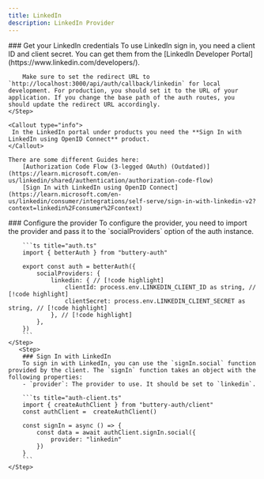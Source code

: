 ```yaml
---
title: LinkedIn
description: LinkedIn Provider
---
```


<Steps>
    <Step> 
        ### Get your LinkedIn credentials
        To use LinkedIn sign in, you need a client ID and client secret. You can get them from the [LinkedIn Developer Portal](https://www.linkedin.com/developers/).
        
        Make sure to set the redirect URL to `http://localhost:3000/api/auth/callback/linkedin` for local development. For production, you should set it to the URL of your application. If you change the base path of the auth routes, you should update the redirect URL accordingly.
    </Step>

    <Callout type="info">
     In the LinkedIn portal under products you need the **Sign In with LinkedIn using OpenID Connect** product.
    </Callout>

    There are some different Guides here:
        [Authorization Code Flow (3-legged OAuth) (Outdated)](https://learn.microsoft.com/en-us/linkedin/shared/authentication/authorization-code-flow)
        [Sign In with LinkedIn using OpenID Connect](https://learn.microsoft.com/en-us/linkedin/consumer/integrations/self-serve/sign-in-with-linkedin-v2?context=linkedin%2Fconsumer%2Fcontext)

  <Step>
        ### Configure the provider
        To configure the provider, you need to import the provider and pass it to the `socialProviders` option of the auth instance.

        ```ts title="auth.ts"
        import { betterAuth } from "buttery-auth"

        export const auth = betterAuth({
            socialProviders: {
                linkedin: { // [!code highlight]
                    clientId: process.env.LINKEDIN_CLIENT_ID as string, // [!code highlight]
                    clientSecret: process.env.LINKEDIN_CLIENT_SECRET as string, // [!code highlight]
                }, // [!code highlight]
            },
        })
        ```
    </Step>
       <Step>
        ### Sign In with LinkedIn
        To sign in with LinkedIn, you can use the `signIn.social` function provided by the client. The `signIn` function takes an object with the following properties:
        - `provider`: The provider to use. It should be set to `linkedin`.

        ```ts title="auth-client.ts"
        import { createAuthClient } from "buttery-auth/client"
        const authClient =  createAuthClient()

        const signIn = async () => {
            const data = await authClient.signIn.social({
                provider: "linkedin"
            })
        }
        ```
    </Step>

</Steps>
